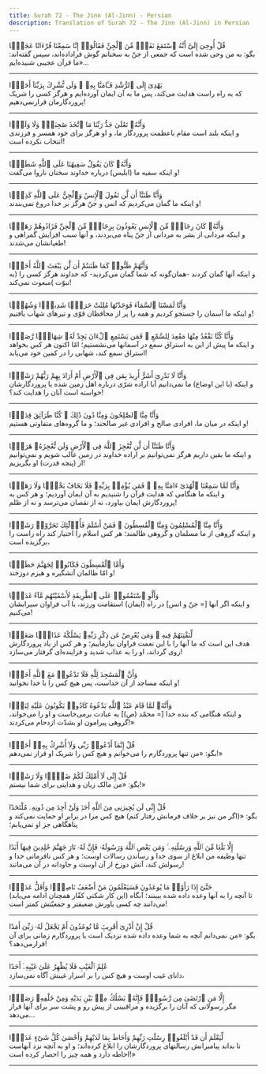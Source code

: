 ```yaml
---
title: Surah 72 - The Jinn (Al-Jinn) - Persian
description: Translation of Surah 72 - The Jinn (Al-Jinn) in Persian
---
```





<Aside type="quran" title="1">
قُلْ أُوحِىَ إِلَىَّ أَنَّهُ ٱسْتَمَعَ نَفَرٌۭ مِّنَ ٱلْجِنِّ فَقَالُوٓا۟ إِنَّا سَمِعْنَا قُرْءَانًا عَجَبًۭا
</Aside>

<Aside type="reference" title="1">
بگو: به من وحی شده است که جمعی از جنّ به سخنانم گوش فراداده‌اند، سپس گفته‌اند: «ما قرآن عجیبی شنیده‌ایم...
</Aside>

---

<Aside type="quran" title="2">
يَهْدِىٓ إِلَى ٱلرُّشْدِ فَـَٔامَنَّا بِهِۦ ۖ وَلَن نُّشْرِكَ بِرَبِّنَآ أَحَدًۭا
</Aside>

<Aside type="reference" title="2">
که به راه راست هدایت می‌کند، پس ما به آن ایمان آورده‌ایم و هرگز کسی را شریک پروردگارمان قرارنمی‌دهیم!
</Aside>

---

<Aside type="quran" title="3">
وَأَنَّهُۥ تَعَٰلَىٰ جَدُّ رَبِّنَا مَا ٱتَّخَذَ صَٰحِبَةًۭ وَلَا وَلَدًۭا
</Aside>

<Aside type="reference" title="3">
و اینکه بلند است مقام باعظمت پروردگار ما، و او هرگز برای خود همسر و فرزندی انتخاب نکرده است!
</Aside>

---

<Aside type="quran" title="4">
وَأَنَّهُۥ كَانَ يَقُولُ سَفِيهُنَا عَلَى ٱللَّهِ شَطَطًۭا
</Aside>

<Aside type="reference" title="4">
و اینکه سفیه ما (ابلیس) درباره خداوند سخنان ناروا می‌گفت!
</Aside>

---

<Aside type="quran" title="5">
وَأَنَّا ظَنَنَّآ أَن لَّن تَقُولَ ٱلْإِنسُ وَٱلْجِنُّ عَلَى ٱللَّهِ كَذِبًۭا
</Aside>

<Aside type="reference" title="5">
و اینکه ما گمان می‌کردیم که انس و جنّ هرگز بر خدا دروغ نمی‌بندند!
</Aside>

---

<Aside type="quran" title="6">
وَأَنَّهُۥ كَانَ رِجَالٌۭ مِّنَ ٱلْإِنسِ يَعُوذُونَ بِرِجَالٍۢ مِّنَ ٱلْجِنِّ فَزَادُوهُمْ رَهَقًۭا
</Aside>

<Aside type="reference" title="6">
و اینکه مردانی از بشر به مردانی از جنّ پناه می‌بردند، و آنها سبب افزایش گمراهی و طغیانشان می‌شدند!
</Aside>

---

<Aside type="quran" title="7">
وَأَنَّهُمْ ظَنُّوا۟ كَمَا ظَنَنتُمْ أَن لَّن يَبْعَثَ ٱللَّهُ أَحَدًۭا
</Aside>

<Aside type="reference" title="7">
و اینکه آنها گمان کردند -همان‌گونه که شما گمان می‌کردید- که خداوند هرگز کسی را (به نبوّت )مبعوث نمی‌کند!
</Aside>

---

<Aside type="quran" title="8">
وَأَنَّا لَمَسْنَا ٱلسَّمَآءَ فَوَجَدْنَٰهَا مُلِئَتْ حَرَسًۭا شَدِيدًۭا وَشُهُبًۭا
</Aside>

<Aside type="reference" title="8">
و اینکه ما آسمان را جستجو کردیم و همه را پر از محافظان قوّی و تیرهای شهاب یافتیم!
</Aside>

---

<Aside type="quran" title="9">
وَأَنَّا كُنَّا نَقْعُدُ مِنْهَا مَقَٰعِدَ لِلسَّمْعِ ۖ فَمَن يَسْتَمِعِ ٱلْءَانَ يَجِدْ لَهُۥ شِهَابًۭا رَّصَدًۭا
</Aside>

<Aside type="reference" title="9">
و اینکه ما پیش از این به استراق سمع در آسمانها می‌نشستیم؛ امّا اکنون هر کس بخواهد استراق سمع کند، شهابی را در کمین خود می‌یابد!
</Aside>

---

<Aside type="quran" title="10">
وَأَنَّا لَا نَدْرِىٓ أَشَرٌّ أُرِيدَ بِمَن فِى ٱلْأَرْضِ أَمْ أَرَادَ بِهِمْ رَبُّهُمْ رَشَدًۭا
</Aside>

<Aside type="reference" title="10">
و اینکه (با این اوضاع) ما نمی‌دانیم آیا اراده شرّی درباره اهل زمین شده یا پروردگارشان خواسته است آنان را هدایت کند؟!
</Aside>

---

<Aside type="quran" title="11">
وَأَنَّا مِنَّا ٱلصَّٰلِحُونَ وَمِنَّا دُونَ ذَٰلِكَ ۖ كُنَّا طَرَآئِقَ قِدَدًۭا
</Aside>

<Aside type="reference" title="11">
و اینکه در میان ما، افرادی صالح و افرادی غیر صالحند؛ و ما گروه‌های متفاوتی هستیم!
</Aside>

---

<Aside type="quran" title="12">
وَأَنَّا ظَنَنَّآ أَن لَّن نُّعْجِزَ ٱللَّهَ فِى ٱلْأَرْضِ وَلَن نُّعْجِزَهُۥ هَرَبًۭا
</Aside>

<Aside type="reference" title="12">
و اینکه ما یقین داریم هرگز نمی‌توانیم بر اراده خداوند در زمین غالب شویم و نمی‌توانیم از (پنجه قدرت) او بگریزیم!
</Aside>

---

<Aside type="quran" title="13">
وَأَنَّا لَمَّا سَمِعْنَا ٱلْهُدَىٰٓ ءَامَنَّا بِهِۦ ۖ فَمَن يُؤْمِنۢ بِرَبِّهِۦ فَلَا يَخَافُ بَخْسًۭا وَلَا رَهَقًۭا
</Aside>

<Aside type="reference" title="13">
و اینکه ما هنگامی که هدایت قرآن را شنیدیم به آن ایمان آوردیم؛ و هر کس به پروردگارش ایمان بیاورد، نه از نقصان می‌ترسد و نه از ظلم!
</Aside>

---

<Aside type="quran" title="14">
وَأَنَّا مِنَّا ٱلْمُسْلِمُونَ وَمِنَّا ٱلْقَٰسِطُونَ ۖ فَمَنْ أَسْلَمَ فَأُو۟لَٰٓئِكَ تَحَرَّوْا۟ رَشَدًۭا
</Aside>

<Aside type="reference" title="14">
و اینکه گروهی از ما مسلمان و گروهی ظالمند؛ هر کس اسلام را اختیار کند راه راست را برگزیده است،
</Aside>

---

<Aside type="quran" title="15">
وَأَمَّا ٱلْقَٰسِطُونَ فَكَانُوا۟ لِجَهَنَّمَ حَطَبًۭا
</Aside>

<Aside type="reference" title="15">
و امّا ظالمان آتشگیره و هیزم دوزخند!
</Aside>

---

<Aside type="quran" title="16">
وَأَلَّوِ ٱسْتَقَٰمُوا۟ عَلَى ٱلطَّرِيقَةِ لَأَسْقَيْنَٰهُم مَّآءً غَدَقًۭا
</Aside>

<Aside type="reference" title="16">
و اینکه اگر آنها [= جنّ و انس‌] در راه (ایمان) استقامت ورزند، با آب فراوان سیرابشان می‌کنیم!
</Aside>

---

<Aside type="quran" title="17">
لِّنَفْتِنَهُمْ فِيهِ ۚ وَمَن يُعْرِضْ عَن ذِكْرِ رَبِّهِۦ يَسْلُكْهُ عَذَابًۭا صَعَدًۭا
</Aside>

<Aside type="reference" title="17">
هدف این است که ما آنها را با این نعمت فراوان بیازماییم؛ و هر کس از یاد پروردگارش روی گرداند، او را به عذاب شدید و فزاینده‌ای گرفتار می‌سازد!
</Aside>

---

<Aside type="quran" title="18">
وَأَنَّ ٱلْمَسَٰجِدَ لِلَّهِ فَلَا تَدْعُوا۟ مَعَ ٱللَّهِ أَحَدًۭا
</Aside>

<Aside type="reference" title="18">
و اینکه مساجد از آن خداست، پس هیچ کس را با خدا نخوانید!
</Aside>

---

<Aside type="quran" title="19">
وَأَنَّهُۥ لَمَّا قَامَ عَبْدُ ٱللَّهِ يَدْعُوهُ كَادُوا۟ يَكُونُونَ عَلَيْهِ لِبَدًۭا
</Aside>

<Aside type="reference" title="19">
و اینکه هنگامی که بنده خدا [= محمّد (ص)] به عبادت برمی‌خاست و او را می‌خواند، گروهی پیرامون او بشدّت ازدحام می‌کردند!»
</Aside>

---

<Aside type="quran" title="20">
قُلْ إِنَّمَآ أَدْعُوا۟ رَبِّى وَلَآ أُشْرِكُ بِهِۦٓ أَحَدًۭا
</Aside>

<Aside type="reference" title="20">
بگو: «من تنها پروردگارم را می‌خوانم و هیچ کس را شریک او قرار نمی‌دهم!»
</Aside>

---

<Aside type="quran" title="21">
قُلْ إِنِّى لَآ أَمْلِكُ لَكُمْ ضَرًّۭا وَلَا رَشَدًۭا
</Aside>

<Aside type="reference" title="21">
بگو: «من مالک زیان و هدایتی برای شما نیستم!»
</Aside>

---

<Aside type="quran" title="22">
قُلْ إِنِّى لَن يُجِيرَنِى مِنَ ٱللَّهِ أَحَدٌۭ وَلَنْ أَجِدَ مِن دُونِهِۦ مُلْتَحَدًا
</Aside>

<Aside type="reference" title="22">
بگو: «(اگر من نیز بر خلاف فرمانش رفتار کنم) هیچ کس مرا در برابر او حمایت نمی‌کند و پناهگاهی جز او نمی‌یابم؛
</Aside>

---

<Aside type="quran" title="23">
إِلَّا بَلَٰغًۭا مِّنَ ٱللَّهِ وَرِسَٰلَٰتِهِۦ ۚ وَمَن يَعْصِ ٱللَّهَ وَرَسُولَهُۥ فَإِنَّ لَهُۥ نَارَ جَهَنَّمَ خَٰلِدِينَ فِيهَآ أَبَدًا
</Aside>

<Aside type="reference" title="23">
تنها وظیفه من ابلاغ از سوی خدا و رساندن رسالات اوست؛ و هر کس نافرمانی خدا و رسولش کند، آتش دوزخ از آن اوست و جاودانه در آن می‌مانند!
</Aside>

---

<Aside type="quran" title="24">
حَتَّىٰٓ إِذَا رَأَوْا۟ مَا يُوعَدُونَ فَسَيَعْلَمُونَ مَنْ أَضْعَفُ نَاصِرًۭا وَأَقَلُّ عَدَدًۭا
</Aside>

<Aside type="reference" title="24">
(این کار شکنی کفّار همچنان ادامه می‌یابد) تا آنچه را به آنها وعده داده شده ببینند؛ آنگاه می‌دانند چه کسی یاورش ضعیفتر و جمعیّتش کمتر است!
</Aside>

---

<Aside type="quran" title="25">
قُلْ إِنْ أَدْرِىٓ أَقَرِيبٌۭ مَّا تُوعَدُونَ أَمْ يَجْعَلُ لَهُۥ رَبِّىٓ أَمَدًا
</Aside>

<Aside type="reference" title="25">
بگو: «من نمی‌دانم آنچه به شما وعده داده شده نزدیک است یا پروردگارم زمانی برای آن قرارمی‌دهد؟!
</Aside>

---

<Aside type="quran" title="26">
عَٰلِمُ ٱلْغَيْبِ فَلَا يُظْهِرُ عَلَىٰ غَيْبِهِۦٓ أَحَدًا
</Aside>

<Aside type="reference" title="26">
دانای غیب اوست و هیچ کس را بر اسرار غیبش آگاه نمی‌سازد،
</Aside>

---

<Aside type="quran" title="27">
إِلَّا مَنِ ٱرْتَضَىٰ مِن رَّسُولٍۢ فَإِنَّهُۥ يَسْلُكُ مِنۢ بَيْنِ يَدَيْهِ وَمِنْ خَلْفِهِۦ رَصَدًۭا
</Aside>

<Aside type="reference" title="27">
مگر رسولانی که آنان را برگزیده و مراقبینی از پیش رو و پشت سر برای آنها قرار می‌دهد...
</Aside>

---

<Aside type="quran" title="28">
لِّيَعْلَمَ أَن قَدْ أَبْلَغُوا۟ رِسَٰلَٰتِ رَبِّهِمْ وَأَحَاطَ بِمَا لَدَيْهِمْ وَأَحْصَىٰ كُلَّ شَىْءٍ عَدَدًۢا
</Aside>

<Aside type="reference" title="28">
تا بداند پیامبرانش رسالتهای پروردگارشان را ابلاغ کرده‌اند؛ و او به آنچه نزد آنهاست احاطه دارد و همه چیز را احصار کرده است!»
</Aside>

---
